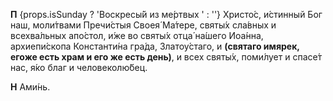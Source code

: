 **П** {props.isSunday ? 'Воскресы́й из ме́ртвых ' : ''}
Христо́с, и́стинный Бог наш, моли́твами Пречи́стыя Своея́ Ма́тере, святы́х сла́вных и всехва́льных апо́стол, и́же во святы́х отца́ на́шего Иоа́нна, архиепи́скопа Константи́на гра́да, Златоу́стаго, и **(святаго имярек, егоже есть храм и его же есть день)**, и всех святы́х, поми́лует и спасе́т нас, я́ко благ и человеколю́бец.

**Н** Ами́нь.
